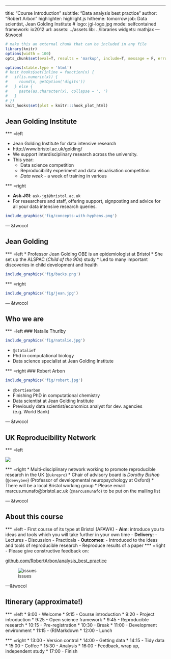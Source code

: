 ---
title: "Course Introduction"
subtitle:  "Data analysis best practice"
author: "Robert Arbon"
highlighter: highlight.js
hitheme: tomorrow
job: Data scientist, Jean Golding Institute
# logo: jgi-logo.jpg
mode: selfcontained
framework: io2012
url:
  assets: ../assets
  lib: ../libraries
widgets: mathjax
--- &twocol

```r
# make this an external chunk that can be included in any file
library(knitr)
options(width = 100)
opts_chunk$set(eval=T, results = 'markup', include=T, message = F, error = F, warning = F, comment = NA, fig.align = 'center', dpi = 100, tidy = F, cache.path = '.cache/', fig.path = 'fig/')

options(xtable.type = 'html')
# knit_hooks$set(inline = function(x) {
#   if(is.numeric(x)) {
#     round(x, getOption('digits'))
#   } else {
#     paste(as.character(x), collapse = ', ')
#   }
# })
knit_hooks$set(plot = knitr:::hook_plot_html)
```


## Jean Golding Institute

*** =left

* Jean Golding Institute for data intensive research 
* http://www.bristol.ac.uk/golding/ 
* We support interdisciplinary research across the university. 
* This year: 
  * Data science competition
  * Reproducibility experiment and data visualisation competition
  * *Data week* - a week of training in various 

*** =right

- **Ask-JGI**: `ask-jgi@bristol.ac.uk`
- For researchers and staff, offering support, signposting and advice for all your data intensive research queries.
  
```r
include_graphics('fig/concepts-with-hyphens.png')
```


--- &twocol


## Jean Golding 

*** =left 
* Professor Jean Golding OBE is an epidemiologist at Bristol
* She set up the ALSPAC (*Child of the 90s*) study
* Led to many important discoveries in child development and health  

```r
include_graphics('fig/backs.png')
```

*** =right
```r
include_graphics('fig/jean.jpg')
```

--- &twocol

## Who we are

*** =left
### Natalie Thurlby 
```r
include_graphics('fig/natalie.jpg')
```
- `@statalieT`
- Phd in computational biology
- Data science specialist at Jean Golding Institute

*** =right
### Robert Arbon
```r
include_graphics('fig/robert.jpg')
```
- `@bertiearbon`
- Finishing PhD in computational chemistry 
- Data scientist at Jean Golding Institute
- Previously data scientist/economics analyst for dev. agencies (e.g. World Bank)

--- &twocol

## UK Reproducibility Network

*** =left

![](fig/ukrn-logo.jpg)

*** =right
* Multi-disciplinary network  working to promote reproducible research in the UK (`@ukrepro`)
* Chair of advisory board is *Dorothy Bishop* (`@deevybee`) (Professor of developmental neuropsychology at Oxford)
* There will be a local Bristol working group
* Please email marcus.munafo@bristol.ac.uk (`@marcusmunafo`) to be put on the mailing list

--- &twocol

## About this course

*** =left
- First course of its type at Bristol (AFAWK)
- **Aim**: introduce you to ideas and tools which you will take further in your own time
- **Delivery**:
  - Lectures
  - Discussion
  - Practicals
- **Outcomes**:
  - Introduced to the ideas and tools of reproducible research
  - Reproduce results of a paper 
*** =right  
- Please give constructive feedback on:

[github.com/RobertArbon/analysis_best_practice](https://github.com/RobertArbon/analysis_best_practice)


![issues](fig/gihutb-issues.png)

---&twocol

## Itinerary (approximate!)

*** =left
* 9:00 - Welcome
* 9:15 - Course introduction
* 9:20 - Project introduction
* 9:25 - Open science framework
* 9:45 - Reproducible research
* 10:15 - Pre-registration
* 10:30 - Break
* 11:00 - Development environment
* 11:15 - (R)Markdown
* 12:00 - Lunch

*** =right
* 13:00 - Version control
* 14:00 - Getting data
* 14:15 - Tidy data
* 15:00 - Coffee
* 15:30 - Analysis 
* 16:00 - Feedback, wrap up, independent study
* 17:00 - Finish
